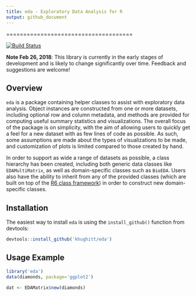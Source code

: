 ```yaml
---
title: eda - Exploratory Data Analysis for R
output: github_document
---
```


=====================================

[![Build Status](https://travis-ci.org/khughitt/eda.svg?branch=master)](https://travis-ci.org/khughitt/eda)

**Note Feb 26, 2018**: This library is currently in the early stages of development
and is likely to change significantly over time. Feedback and suggestions are
welcome!

Overview
--------

`eda` is a package containing helper classes to assist with exploratory data 
analysis. Object instances are constructed from one or more datasets, including 
optional row and column metadata, and methods are provided for computing useful
summary statistics and visualizations. The overall focus of the package is on
simplicity, with the aim of allowing users to quickly get a feel for a new 
dataset with as few lines of code as possible. As such, some assumptions are
made about the types of visualizations to be made, and customization of plots
is limited compared to those created by hand.

In order to support as wide a range of datasets as possible, a class hierarchy has been created,
including both generic data classes like `EDAMultiMatrix`, as well as domain-specific classes such
as `BioEDA`.  Users also have the ability to inherit from any of the provided classes (which
are built on top of the [R6 class framework](https://cran.r-project.org/web/packages/R6/vignettes/Introduction.html))
in order to construct new domain-specific classes.

Installation
------------

The easiest way to install `eda` is using the `install_github()` function from
devtools:

```r
devtools::install_github('khughitt/eda')
```

Usage Example
-------------

```r
library('eda')
data(diamonds, package='ggplot2')

dat <- EDAMatrix$new(diamonds)
```

